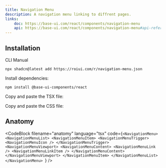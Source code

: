 ```yaml
---
title: Navigation Menu
description: A navigation menu linking to diffrent pages.
links:
    doc: https://base-ui.com/react/components/navigation-menu
    api: https://base-ui.com/react/components/navigation-menu#api-reference
---
```


<ComponentPreview name="navigation-menu-demo" />

## Installation

<InstallationTabs>

<InstallationTabsList>
    <InstallationTabsTrigger value="cli">CLI</InstallationTabsTrigger>
    <InstallationTabsTrigger value="manual">Manual</InstallationTabsTrigger>
</InstallationTabsList>

<InstallationTabsContent value="cli">

```package-install
npx shadcn@latest add https://roiui.com/r/navigation-menu.json
```

</InstallationTabsContent>

<InstallationTabsContent value="manual" data-manual="true">

Install dependencies:

```package-install
npm install @base-ui-components/react
```

Copy and paste the TSX file:

<ComponentSource
    src="registry/brook/ui/navigation-menu/navigation-menu.tsx"
    title="components/ui/navigation-menu.tsx"
    collapsible={true}
/>

Copy and paste the CSS file:

<ComponentSource
    src="registry/brook/ui/navigation-menu/navigation-menu.module.css"
    title="components/ui/navigation-menu.module.css"
    language="css"
    collapsible={true}
/>

</InstallationTabsContent>

</InstallationTabs>

## Anatomy

<CodeBlock
filename="anatomy"
  language="tsx"
  code={`<NavigationMenu>
    <NavigationMenuList>
        <NavigationMenuItem>
            <NavigationMenuTrigger>
                <NavigationMenuIcon />
            </NavigationMenuTrigger>
            <NavigationMenuViewport>
                <NavigationMenuContent>
                    <NavigationMenuLink />
                    <NavigationMenuLinkItem />
                </NavigationMenuContent>
            </NavigationMenuViewport>
        </NavigationMenuItem>
    </NavigationMenuList>
</NavigationMenu>
`} />



